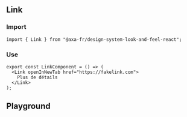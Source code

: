 
<Meta of={LinkStories} />

## Link

### Import

```tsx title="test.js"
import { Link } from "@axa-fr/design-system-look-and-feel-react";
```

### Use

```tsx title="test.js"
export const LinkComponent = () => (
  <Link openInNewTab href="https://fakelink.com">
    Plus de détails
  </Link>
);
```

## Playground

<Canvas of={LinkStories.Default} />

<Controls of={LinkStories.Default} />

